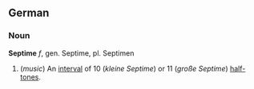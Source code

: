 == German ==
=== Noun ===
'''Septime''' ''f'', gen. Septime, pl. Septimen

# (''music'') An [[interval]] of 10 (''kleine Septime'') or 11 (''große Septime'') [[half-tone]]s.